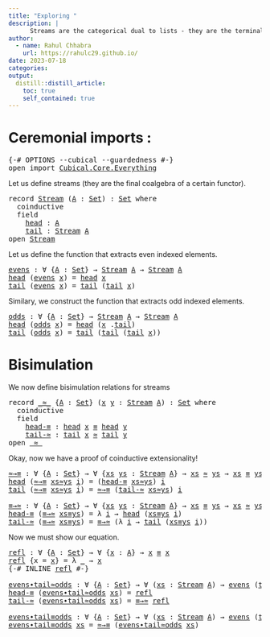 ```yaml
---
title: "Exploring "
description: |
      Streams are the categorical dual to lists - they are the terminal coalgebra of the same functor that lists are algebras of.
author:
  - name: Rahul Chhabra
    url: https://rahulc29.github.io/
date: 2023-07-18
categories:
output:
  distill::distill_article:
    toc: true
    self_contained: true
---
```

# Ceremonial imports :

<pre class="Agda"><a id="31" class="Symbol">{-#</a> <a id="35" class="Keyword">OPTIONS</a> <a id="43" class="Pragma">--cubical</a> <a id="53" class="Pragma">--guardedness</a> <a id="67" class="Symbol">#-}</a>
<a id="71" class="Keyword">open</a> <a id="76" class="Keyword">import</a> <a id="83" href="Cubical.Core.Everything.html" class="Module">Cubical.Core.Everything</a>
</pre>
Let us define streams (they are the final coalgebra of a certain functor).

<pre class="Agda"><a id="196" class="Keyword">record</a> <a id="Stream"></a><a id="203" href="Streams.html#203" class="Record">Stream</a> <a id="210" class="Symbol">(</a><a id="211" href="Streams.html#211" class="Bound">A</a> <a id="213" class="Symbol">:</a> <a id="215" href="Agda.Primitive.html#320" class="Primitive">Set</a><a id="218" class="Symbol">)</a> <a id="220" class="Symbol">:</a> <a id="222" href="Agda.Primitive.html#320" class="Primitive">Set</a> <a id="226" class="Keyword">where</a>
  <a id="234" class="Keyword">coinductive</a>
  <a id="248" class="Keyword">field</a>
    <a id="Stream.head"></a><a id="258" href="Streams.html#258" class="Field">head</a> <a id="263" class="Symbol">:</a> <a id="265" href="Streams.html#211" class="Bound">A</a>
    <a id="Stream.tail"></a><a id="271" href="Streams.html#271" class="Field">tail</a> <a id="276" class="Symbol">:</a> <a id="278" href="Streams.html#203" class="Record">Stream</a> <a id="285" href="Streams.html#211" class="Bound">A</a>
<a id="287" class="Keyword">open</a> <a id="292" href="Streams.html#203" class="Module">Stream</a>
</pre>
Let us define the function that extracts even indexed elements.

<pre class="Agda"><a id="evens"></a><a id="377" href="Streams.html#377" class="Function">evens</a> <a id="383" class="Symbol">:</a> <a id="385" class="Symbol">∀</a> <a id="387" class="Symbol">{</a><a id="388" href="Streams.html#388" class="Bound">A</a> <a id="390" class="Symbol">:</a> <a id="392" href="Agda.Primitive.html#320" class="Primitive">Set</a><a id="395" class="Symbol">}</a> <a id="397" class="Symbol">→</a> <a id="399" href="Streams.html#203" class="Record">Stream</a> <a id="406" href="Streams.html#388" class="Bound">A</a> <a id="408" class="Symbol">→</a> <a id="410" href="Streams.html#203" class="Record">Stream</a> <a id="417" href="Streams.html#388" class="Bound">A</a>
<a id="419" href="Streams.html#258" class="Field">head</a> <a id="424" class="Symbol">(</a><a id="425" href="Streams.html#377" class="Function">evens</a> <a id="431" href="Streams.html#431" class="Bound">x</a><a id="432" class="Symbol">)</a> <a id="434" class="Symbol">=</a> <a id="436" href="Streams.html#258" class="Field">head</a> <a id="441" href="Streams.html#431" class="Bound">x</a>
<a id="443" href="Streams.html#271" class="Field">tail</a> <a id="448" class="Symbol">(</a><a id="449" href="Streams.html#377" class="Function">evens</a> <a id="455" href="Streams.html#455" class="Bound">x</a><a id="456" class="Symbol">)</a> <a id="458" class="Symbol">=</a> <a id="460" href="Streams.html#271" class="Field">tail</a> <a id="465" class="Symbol">(</a><a id="466" href="Streams.html#271" class="Field">tail</a> <a id="471" href="Streams.html#455" class="Bound">x</a><a id="472" class="Symbol">)</a>
</pre>
Similary, we construct the function that extracts odd indexed elements.

<pre class="Agda"><a id="odds"></a><a id="560" href="Streams.html#560" class="Function">odds</a> <a id="565" class="Symbol">:</a> <a id="567" class="Symbol">∀</a> <a id="569" class="Symbol">{</a><a id="570" href="Streams.html#570" class="Bound">A</a> <a id="572" class="Symbol">:</a> <a id="574" href="Agda.Primitive.html#320" class="Primitive">Set</a><a id="577" class="Symbol">}</a> <a id="579" class="Symbol">→</a> <a id="581" href="Streams.html#203" class="Record">Stream</a> <a id="588" href="Streams.html#570" class="Bound">A</a> <a id="590" class="Symbol">→</a> <a id="592" href="Streams.html#203" class="Record">Stream</a> <a id="599" href="Streams.html#570" class="Bound">A</a>
<a id="601" href="Streams.html#258" class="Field">head</a> <a id="606" class="Symbol">(</a><a id="607" href="Streams.html#560" class="Function">odds</a> <a id="612" href="Streams.html#612" class="Bound">x</a><a id="613" class="Symbol">)</a> <a id="615" class="Symbol">=</a> <a id="617" href="Streams.html#258" class="Field">head</a> <a id="622" class="Symbol">(</a><a id="623" href="Streams.html#612" class="Bound">x</a> <a id="625" class="Symbol">.</a><a id="626" href="Streams.html#271" class="Field">tail</a><a id="630" class="Symbol">)</a>
<a id="632" href="Streams.html#271" class="Field">tail</a> <a id="637" class="Symbol">(</a><a id="638" href="Streams.html#560" class="Function">odds</a> <a id="643" href="Streams.html#643" class="Bound">x</a><a id="644" class="Symbol">)</a> <a id="646" class="Symbol">=</a> <a id="648" href="Streams.html#271" class="Field">tail</a> <a id="653" class="Symbol">(</a><a id="654" href="Streams.html#271" class="Field">tail</a> <a id="659" class="Symbol">(</a><a id="660" href="Streams.html#271" class="Field">tail</a> <a id="665" href="Streams.html#643" class="Bound">x</a><a id="666" class="Symbol">))</a>
</pre>

# Bisimulation

We now define bisimulation relations for streams

<pre class="Agda"><a id="732" class="Keyword">record</a> <a id="_≈_"></a><a id="739" href="Streams.html#739" class="Record Operator">_≈_</a> <a id="743" class="Symbol">{</a><a id="744" href="Streams.html#744" class="Bound">A</a> <a id="746" class="Symbol">:</a> <a id="748" href="Agda.Primitive.html#320" class="Primitive">Set</a><a id="751" class="Symbol">}</a> <a id="753" class="Symbol">(</a><a id="754" href="Streams.html#754" class="Bound">x</a> <a id="756" href="Streams.html#756" class="Bound">y</a> <a id="758" class="Symbol">:</a> <a id="760" href="Streams.html#203" class="Record">Stream</a> <a id="767" href="Streams.html#744" class="Bound">A</a><a id="768" class="Symbol">)</a> <a id="770" class="Symbol">:</a> <a id="772" href="Agda.Primitive.html#320" class="Primitive">Set</a> <a id="776" class="Keyword">where</a>
  <a id="784" class="Keyword">coinductive</a>
  <a id="798" class="Keyword">field</a>
    <a id="_≈_.head-≡"></a><a id="808" href="Streams.html#808" class="Field">head-≡</a> <a id="815" class="Symbol">:</a> <a id="817" href="Streams.html#258" class="Field">head</a> <a id="822" href="Streams.html#754" class="Bound">x</a> <a id="824" href="Agda.Builtin.Cubical.Path.html#272" class="Function Operator">≡</a> <a id="826" href="Streams.html#258" class="Field">head</a> <a id="831" href="Streams.html#756" class="Bound">y</a>
    <a id="_≈_.tail-≈"></a><a id="837" href="Streams.html#837" class="Field">tail-≈</a> <a id="844" class="Symbol">:</a> <a id="846" href="Streams.html#271" class="Field">tail</a> <a id="851" href="Streams.html#754" class="Bound">x</a> <a id="853" href="Streams.html#739" class="Record Operator">≈</a> <a id="855" href="Streams.html#271" class="Field">tail</a> <a id="860" href="Streams.html#756" class="Bound">y</a>
<a id="862" class="Keyword">open</a> <a id="867" href="Streams.html#739" class="Module Operator">_≈_</a>
</pre>
Okay, now we have a proof of coinductive extensionality!

<pre class="Agda"><a id="≈→≡"></a><a id="942" href="Streams.html#942" class="Function">≈→≡</a> <a id="946" class="Symbol">:</a> <a id="948" class="Symbol">∀</a> <a id="950" class="Symbol">{</a><a id="951" href="Streams.html#951" class="Bound">A</a> <a id="953" class="Symbol">:</a> <a id="955" href="Agda.Primitive.html#320" class="Primitive">Set</a><a id="958" class="Symbol">}</a> <a id="960" class="Symbol">→</a> <a id="962" class="Symbol">∀</a> <a id="964" class="Symbol">{</a><a id="965" href="Streams.html#965" class="Bound">xs</a> <a id="968" href="Streams.html#968" class="Bound">ys</a> <a id="971" class="Symbol">:</a> <a id="973" href="Streams.html#203" class="Record">Stream</a> <a id="980" href="Streams.html#951" class="Bound">A</a><a id="981" class="Symbol">}</a> <a id="983" class="Symbol">→</a> <a id="985" href="Streams.html#965" class="Bound">xs</a> <a id="988" href="Streams.html#739" class="Record Operator">≈</a> <a id="990" href="Streams.html#968" class="Bound">ys</a> <a id="993" class="Symbol">→</a> <a id="995" href="Streams.html#965" class="Bound">xs</a> <a id="998" href="Agda.Builtin.Cubical.Path.html#272" class="Function Operator">≡</a> <a id="1000" href="Streams.html#968" class="Bound">ys</a>
<a id="1003" href="Streams.html#258" class="Field">head</a> <a id="1008" class="Symbol">(</a><a id="1009" href="Streams.html#942" class="Function">≈→≡</a> <a id="1013" href="Streams.html#1013" class="Bound">xs≈ys</a> <a id="1019" href="Streams.html#1019" class="Bound">i</a><a id="1020" class="Symbol">)</a> <a id="1022" class="Symbol">=</a> <a id="1024" class="Symbol">(</a><a id="1025" href="Streams.html#808" class="Field">head-≡</a> <a id="1032" href="Streams.html#1013" class="Bound">xs≈ys</a><a id="1037" class="Symbol">)</a> <a id="1039" href="Streams.html#1019" class="Bound">i</a>
<a id="1041" href="Streams.html#271" class="Field">tail</a> <a id="1046" class="Symbol">(</a><a id="1047" href="Streams.html#942" class="Function">≈→≡</a> <a id="1051" href="Streams.html#1051" class="Bound">xs≈ys</a> <a id="1057" href="Streams.html#1057" class="Bound">i</a><a id="1058" class="Symbol">)</a> <a id="1060" class="Symbol">=</a> <a id="1062" href="Streams.html#942" class="Function">≈→≡</a> <a id="1066" class="Symbol">(</a><a id="1067" href="Streams.html#837" class="Field">tail-≈</a> <a id="1074" href="Streams.html#1051" class="Bound">xs≈ys</a><a id="1079" class="Symbol">)</a> <a id="1081" href="Streams.html#1057" class="Bound">i</a>

<a id="≡→≈"></a><a id="1084" href="Streams.html#1084" class="Function">≡→≈</a> <a id="1088" class="Symbol">:</a> <a id="1090" class="Symbol">∀</a> <a id="1092" class="Symbol">{</a><a id="1093" href="Streams.html#1093" class="Bound">A</a> <a id="1095" class="Symbol">:</a> <a id="1097" href="Agda.Primitive.html#320" class="Primitive">Set</a><a id="1100" class="Symbol">}</a> <a id="1102" class="Symbol">→</a> <a id="1104" class="Symbol">∀</a> <a id="1106" class="Symbol">{</a><a id="1107" href="Streams.html#1107" class="Bound">xs</a> <a id="1110" href="Streams.html#1110" class="Bound">ys</a> <a id="1113" class="Symbol">:</a> <a id="1115" href="Streams.html#203" class="Record">Stream</a> <a id="1122" href="Streams.html#1093" class="Bound">A</a><a id="1123" class="Symbol">}</a> <a id="1125" class="Symbol">→</a> <a id="1127" href="Streams.html#1107" class="Bound">xs</a> <a id="1130" href="Agda.Builtin.Cubical.Path.html#272" class="Function Operator">≡</a> <a id="1132" href="Streams.html#1110" class="Bound">ys</a> <a id="1135" class="Symbol">→</a> <a id="1137" href="Streams.html#1107" class="Bound">xs</a> <a id="1140" href="Streams.html#739" class="Record Operator">≈</a> <a id="1142" href="Streams.html#1110" class="Bound">ys</a>
<a id="1145" href="Streams.html#808" class="Field">head-≡</a> <a id="1152" class="Symbol">(</a><a id="1153" href="Streams.html#1084" class="Function">≡→≈</a> <a id="1157" href="Streams.html#1157" class="Bound">xs≡ys</a><a id="1162" class="Symbol">)</a> <a id="1164" class="Symbol">=</a> <a id="1166" class="Symbol">λ</a> <a id="1168" href="Streams.html#1168" class="Bound">i</a> <a id="1170" class="Symbol">→</a> <a id="1172" href="Streams.html#258" class="Field">head</a> <a id="1177" class="Symbol">(</a><a id="1178" href="Streams.html#1157" class="Bound">xs≡ys</a> <a id="1184" href="Streams.html#1168" class="Bound">i</a><a id="1185" class="Symbol">)</a>
<a id="1187" href="Streams.html#837" class="Field">tail-≈</a> <a id="1194" class="Symbol">(</a><a id="1195" href="Streams.html#1084" class="Function">≡→≈</a> <a id="1199" href="Streams.html#1199" class="Bound">xs≡ys</a><a id="1204" class="Symbol">)</a> <a id="1206" class="Symbol">=</a> <a id="1208" href="Streams.html#1084" class="Function">≡→≈</a> <a id="1212" class="Symbol">(λ</a> <a id="1215" href="Streams.html#1215" class="Bound">i</a> <a id="1217" class="Symbol">→</a> <a id="1219" href="Streams.html#271" class="Field">tail</a> <a id="1224" class="Symbol">(</a><a id="1225" href="Streams.html#1199" class="Bound">xs≡ys</a> <a id="1231" href="Streams.html#1215" class="Bound">i</a><a id="1232" class="Symbol">))</a>
</pre>
Now we must show our equation.

<pre class="Agda"><a id="refl"></a><a id="1280" href="Streams.html#1280" class="Function">refl</a> <a id="1285" class="Symbol">:</a> <a id="1287" class="Symbol">∀</a> <a id="1289" class="Symbol">{</a><a id="1290" href="Streams.html#1290" class="Bound">A</a> <a id="1292" class="Symbol">:</a> <a id="1294" href="Agda.Primitive.html#320" class="Primitive">Set</a><a id="1297" class="Symbol">}</a> <a id="1299" class="Symbol">→</a> <a id="1301" class="Symbol">∀</a> <a id="1303" class="Symbol">{</a><a id="1304" href="Streams.html#1304" class="Bound">x</a> <a id="1306" class="Symbol">:</a> <a id="1308" href="Streams.html#1290" class="Bound">A</a><a id="1309" class="Symbol">}</a> <a id="1311" class="Symbol">→</a> <a id="1313" href="Streams.html#1304" class="Bound">x</a> <a id="1315" href="Agda.Builtin.Cubical.Path.html#272" class="Function Operator">≡</a> <a id="1317" href="Streams.html#1304" class="Bound">x</a>
<a id="1319" href="Streams.html#1280" class="Function">refl</a> <a id="1324" class="Symbol">{</a><a id="1325" class="Argument">x</a> <a id="1327" class="Symbol">=</a> <a id="1329" href="Streams.html#1329" class="Bound">x</a><a id="1330" class="Symbol">}</a> <a id="1332" class="Symbol">=</a> <a id="1334" class="Symbol">λ</a> <a id="1336" href="Streams.html#1336" class="Bound">_</a> <a id="1338" class="Symbol">→</a> <a id="1340" href="Streams.html#1329" class="Bound">x</a>
<a id="1342" class="Symbol">{-#</a> <a id="1346" class="Keyword">INLINE</a> <a id="1353" href="Streams.html#1280" class="Function">refl</a> <a id="1358" class="Symbol">#-}</a>

<a id="evens∙tail≈odds"></a><a id="1363" href="Streams.html#1363" class="Function">evens∙tail≈odds</a> <a id="1379" class="Symbol">:</a> <a id="1381" class="Symbol">∀</a> <a id="1383" class="Symbol">{</a><a id="1384" href="Streams.html#1384" class="Bound">A</a> <a id="1386" class="Symbol">:</a> <a id="1388" href="Agda.Primitive.html#320" class="Primitive">Set</a><a id="1391" class="Symbol">}</a> <a id="1393" class="Symbol">→</a> <a id="1395" class="Symbol">∀</a> <a id="1397" class="Symbol">(</a><a id="1398" href="Streams.html#1398" class="Bound">xs</a> <a id="1401" class="Symbol">:</a> <a id="1403" href="Streams.html#203" class="Record">Stream</a> <a id="1410" href="Streams.html#1384" class="Bound">A</a><a id="1411" class="Symbol">)</a> <a id="1413" class="Symbol">→</a> <a id="1415" href="Streams.html#377" class="Function">evens</a> <a id="1421" class="Symbol">(</a><a id="1422" href="Streams.html#271" class="Field">tail</a> <a id="1427" href="Streams.html#1398" class="Bound">xs</a><a id="1429" class="Symbol">)</a> <a id="1431" href="Streams.html#739" class="Record Operator">≈</a> <a id="1433" href="Streams.html#560" class="Function">odds</a> <a id="1438" href="Streams.html#1398" class="Bound">xs</a>
<a id="1441" href="Streams.html#808" class="Field">head-≡</a> <a id="1448" class="Symbol">(</a><a id="1449" href="Streams.html#1363" class="Function">evens∙tail≈odds</a> <a id="1465" href="Streams.html#1465" class="Bound">xs</a><a id="1467" class="Symbol">)</a> <a id="1469" class="Symbol">=</a> <a id="1471" href="Streams.html#1280" class="Function">refl</a>
<a id="1476" href="Streams.html#837" class="Field">tail-≈</a> <a id="1483" class="Symbol">(</a><a id="1484" href="Streams.html#1363" class="Function">evens∙tail≈odds</a> <a id="1500" href="Streams.html#1500" class="Bound">xs</a><a id="1502" class="Symbol">)</a> <a id="1504" class="Symbol">=</a> <a id="1506" href="Streams.html#1084" class="Function">≡→≈</a> <a id="1510" href="Streams.html#1280" class="Function">refl</a>

<a id="evens∙tail≡odds"></a><a id="1516" href="Streams.html#1516" class="Function">evens∙tail≡odds</a> <a id="1532" class="Symbol">:</a> <a id="1534" class="Symbol">∀</a> <a id="1536" class="Symbol">{</a><a id="1537" href="Streams.html#1537" class="Bound">A</a> <a id="1539" class="Symbol">:</a> <a id="1541" href="Agda.Primitive.html#320" class="Primitive">Set</a><a id="1544" class="Symbol">}</a> <a id="1546" class="Symbol">→</a> <a id="1548" class="Symbol">∀</a> <a id="1550" class="Symbol">(</a><a id="1551" href="Streams.html#1551" class="Bound">xs</a> <a id="1554" class="Symbol">:</a> <a id="1556" href="Streams.html#203" class="Record">Stream</a> <a id="1563" href="Streams.html#1537" class="Bound">A</a><a id="1564" class="Symbol">)</a> <a id="1566" class="Symbol">→</a> <a id="1568" href="Streams.html#377" class="Function">evens</a> <a id="1574" class="Symbol">(</a><a id="1575" href="Streams.html#271" class="Field">tail</a> <a id="1580" href="Streams.html#1551" class="Bound">xs</a><a id="1582" class="Symbol">)</a> <a id="1584" href="Agda.Builtin.Cubical.Path.html#272" class="Function Operator">≡</a> <a id="1586" href="Streams.html#560" class="Function">odds</a> <a id="1591" href="Streams.html#1551" class="Bound">xs</a>
<a id="1594" href="Streams.html#1516" class="Function">evens∙tail≡odds</a> <a id="1610" href="Streams.html#1610" class="Bound">xs</a> <a id="1613" class="Symbol">=</a> <a id="1615" href="Streams.html#942" class="Function">≈→≡</a> <a id="1619" class="Symbol">(</a><a id="1620" href="Streams.html#1363" class="Function">evens∙tail≈odds</a> <a id="1636" href="Streams.html#1610" class="Bound">xs</a><a id="1638" class="Symbol">)</a>
</pre>
